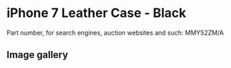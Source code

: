 
# iPhone 7 Leather Case - Black

Part number, for search engines, auction websites and such: MMY52ZM/A

## Image gallery

<div style={{ width: "768px" }}>
  <GalleryComponent
    images={[
      {
        original: "/everysource/MMY52.webp",
        thumbnail: "/everypreview/MMY52.webp",
      },
      {
        original: "/everysource/MMY52_AV1_GOLD.webp",
        thumbnail: "/everypreview/MMY52_AV1_GOLD.webp",
      },
      {
        original: "/everysource/MMY52_AV1_JET_BLACK.webp",
        thumbnail: "/everypreview/MMY52_AV1_JET_BLACK.webp",
      },
      {
        original: "/everysource/MMY52_AV1_RED.webp",
        thumbnail: "/everypreview/MMY52_AV1_RED.webp",
      },
      {
        original: "/everysource/MMY52_AV1_SILVER.webp",
        thumbnail: "/everypreview/MMY52_AV1_SILVER.webp",
      },
      {
        original: "/everysource/MMY52_AV2.webp",
        thumbnail: "/everypreview/MMY52_AV2.webp",
      }
    ]}
  />
</div>